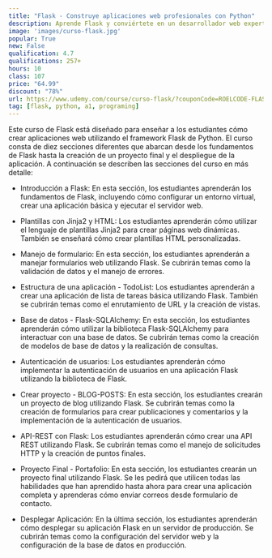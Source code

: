 ```yaml
---
title: "Flask - Construye aplicaciones web profesionales con Python"
description: Aprende Flask y conviértete en un desarrollador web experto con habilidades valiosas para el mercado laboral.
image: 'images/curso-flask.jpg'
popular: True
new: False
qualification: 4.7
qualifications: 257+
hours: 10
class: 107
price: "64.99"
discount: "78%"
url: https://www.udemy.com/course/curso-flask/?couponCode=ROELCODE-FLASK
tag: [flask, python, a1, programing]
---
```


Este curso de Flask está diseñado para enseñar a los estudiantes cómo crear aplicaciones web utilizando el framework Flask de Python. El curso consta de diez secciones diferentes que abarcan desde los fundamentos de Flask hasta la creación de un proyecto final y el despliegue de la aplicación. A continuación se describen las secciones del curso en más detalle:

- Introducción a Flask: En esta sección, los estudiantes aprenderán los fundamentos de Flask, incluyendo cómo configurar un entorno virtual, crear una aplicación básica y ejecutar el servidor web.

- Plantillas con Jinja2 y HTML: Los estudiantes aprenderán cómo utilizar el lenguaje de plantillas Jinja2 para crear páginas web dinámicas. También se enseñará cómo crear plantillas HTML personalizadas.

- Manejo de formulario: En esta sección, los estudiantes aprenderán a manejar formularios web utilizando Flask. Se cubrirán temas como la validación de datos y el manejo de errores.

- Estructura de una aplicación - TodoList: Los estudiantes aprenderán a crear una aplicación de lista de tareas básica utilizando Flask. También se cubrirán temas como el enrutamiento de URL y la creación de vistas.

- Base de datos - Flask-SQLAlchemy: En esta sección, los estudiantes aprenderán cómo utilizar la biblioteca Flask-SQLAlchemy para interactuar con una base de datos. Se cubrirán temas como la creación de modelos de base de datos y la realización de consultas.

- Autenticación de usuarios: Los estudiantes aprenderán cómo implementar la autenticación de usuarios en una aplicación Flask utilizando la biblioteca de Flask.

- Crear proyecto - BLOG-POSTS: En esta sección, los estudiantes crearán un proyecto de blog utilizando Flask. Se cubrirán temas como la creación de formularios para crear publicaciones y comentarios y la implementación de la autenticación de usuarios.

- API-REST con Flask: Los estudiantes aprenderán cómo crear una API REST utilizando Flask. Se cubrirán temas como el manejo de solicitudes HTTP y la creación de puntos finales.

- Proyecto Final - Portafolio: En esta sección, los estudiantes crearán un proyecto final utilizando Flask. Se les pedirá que utilicen todas las habilidades que han aprendido hasta ahora para crear una aplicación completa y aprenderas cómo enviar correos desde formulario de contacto.

- Desplegar Aplicación: En la última sección, los estudiantes aprenderán cómo desplegar su aplicación Flask en un servidor de producción. Se cubrirán temas como la configuración del servidor web y la configuración de la base de datos en producción.